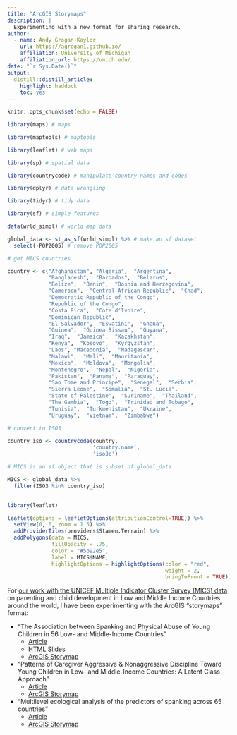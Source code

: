 ```yaml
---
title: "ArcGIS Storymaps"
description: |
  Experimenting with a new format for sharing research.
author:
  - name: Andy Grogan-Kaylor 
    url: https://agrogan1.github.io/
    affiliation: University of Michigan
    affiliation_url: https://umich.edu/
date: "`r Sys.Date()`"
output:
  distill::distill_article:
    highlight: haddock
    toc: yes
---
```


```r

knitr::opts_chunk$set(echo = FALSE)

library(maps) # maps

library(maptools) # maptools

library(leaflet) # web maps

library(sp) # spatial data

library(countrycode) # manipulate country names and codes

library(dplyr) # data wrangling

library(tidyr) # tidy data

library(sf) # simple features

```

```r

data(wrld_simpl) # world map data

global_data <- st_as_sf(wrld_simpl) %>% # make an sf dataset
  select(-POP2005) # remove POP2005

# get MICS countries

country <- c("Afghanistan", "Algeria",  "Argentina",  
             "Bangladesh",  "Barbados",  "Belarus",  
             "Belize",  "Benin",  "Bosnia and Herzegovina",  
             "Cameroon",  "Central African Republic",  "Chad",  
             "Democratic Republic of the Congo",  
             "Republic of the Congo",  
             "Costa Rica",  "Cote d'Ivoire",  
             "Dominican Republic",  
             "El Salvador",  "Eswatini",  "Ghana",  
             "Guinea",  "Guinea Bissau",  "Guyana",  
             "Iraq",  "Jamaica",  "Kazakhstan",  
             "Kenya",  "Kosovo",  "Kyrgyzstan",  
             "Laos", "Macedonia",  "Madagascar",  
             "Malawi",  "Mali",  "Mauritania",  
             "Mexico",  "Moldova",  "Mongolia",  
             "Montenegro",  "Nepal",  "Nigeria",  
             "Pakistan",  "Panama",  "Paraguay",  
             "Sao Tome and Principe",  "Senegal",  "Serbia",  
             "Sierra Leone",  "Somalia",  "St. Lucia",  
             "State of Palestine",  "Suriname",  "Thailand",  
             "The Gambia",  "Togo",  "Trinidad and Tobago",  
             "Tunisia",  "Turkmenistan",  "Ukraine",  
             "Uruguay",  "Vietnam",  "Zimbabwe")

# convert to ISO3

country_iso <- countrycode(country, 
                           'country.name', 
                           'iso3c')

# MICS is an sf object that is subset of global_data

MICS <- global_data %>% 
  filter(ISO3 %in% country_iso)
  
```

```r

library(leaflet)

leaflet(options = leafletOptions(attributionControl=TRUE)) %>%
  setView(0, 0, zoom = 1.5) %>%
  addProviderTiles(providers$Stamen.Terrain) %>%
  addPolygons(data = MICS, 
              fillOpacity = .75, 
              color = "#5b92e5", 
              label = MICS$NAME,
              highlightOptions = highlightOptions(color = "red", 
                                                  weight = 2,
                                                  bringToFront = TRUE)) 

```

For [our work with the UNICEF Multiple Indicator Cluster Survey (MICS) data](https://agrogan1.github.io/#multiple-indicator-cluster-surveys-mics-unicef-data) on parenting and child development in Low and Middle Income Countries around the world, I have been experimenting with the ArcGIS "storymaps" format:

* "The Association between Spanking and Physical Abuse of Young Children in 56 Low- and Middle-Income Countries"
    + [Article](https://doi.org/10.1016/j.chiabu.2022.105662)
    + [HTML Slides](https://websites.umich.edu/~parentingandchilddev/MICS-physical-abuse/MICS-physical-abuse.html)
    + [ArcGIS Storymap](https://arcg.is/fq49)
* "Patterns of Caregiver Aggressive & Nonaggressive Discipline Toward Young Children in Low- and Middle-Income Countries: A Latent Class Approach"
    + [Article](https://doi.org/10.1016/j.chiabu.2022.105606)
    + [ArcGIS Storymap](https://arcg.is/1S5XPK)
* "Multilevel ecological analysis of the predictors of spanking across 65 countries"
    + [Article](https://bmjopen.bmj.com/content/11/8/e046075)
    + [ArcGIS Storymap](https://arcg.is/14CPKu)





